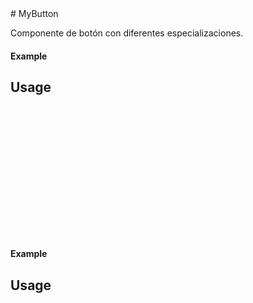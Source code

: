 
<Meta of={MyButton} title="MyButton" />
# MyButton

Componente de botón con diferentes especializaciones.

#### Example

<Canvas of={MyButton.Primary} />

## Usage

```ts
import {MyButton} from 'milibreria';
function Example(){
    return (
        <MyButton
        text: "Button primary",
        txtcolor: 'black',
        bgcolor: 'red',
        disabled: false,
        size: "small",
        onClick: () => alert("Button Primary"),
        />
    );
};
export default Example;
```
#### Example

<Canvas of={MyButton.Secondary} />

## Usage

```ts
import {MyButton} from 'milibreria';
function Example(){
    return (
        <MyButton
        text: "Button secondary",
        txtcolor: 'white',
        bgcolor: 'pink',
        disabled: false,
        size: "small",
        onClick: () => alert("Button Secondary"),
        />
    );
};